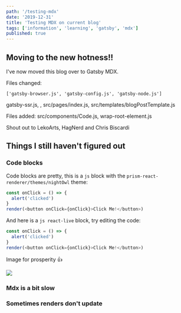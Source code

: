 ```yaml
---
path: '/testing-mdx'
date: '2019-12-31'
title: 'Testing MDX on current blog'
tags: ['information', 'learning', 'gatsby', 'mdx']
published: true
---
```


## Moving to the new hotness!!

I've now moved this blog over to Gatsby MDX.

Files changed:

```text
['gatsby-browser.js', 'gatsby-config.js', 'gatsby-node.js']
```

gatsby-ssr.js, , src/pages/index.js, src/templates/blogPostTemplate.js

Files added: src/components/Code.js, wrap-root-element.js

Shout out to LekoArts, HagNerd and Chris Biscardi

## Things I still haven't figured out

### Code blocks

Code blocks are pretty, this is a `js` block with the
`prism-react-renderer/themes/nightOwl` theme:

```js
const onClick = () => {
  alert('clicked')
}
render(<button onClick={onClick}>Click Me!</button>)
```

And here is a `js react-live` block, try editing the code:

```js react-live
const onClick = () => {
  alert('clicked')
}
render(<button onClick={onClick}>Click Me!</button>)
```

Image for prosperity 👍

![](./highlightVLive.png)

### Mdx is a bit slow

### Sometimes renders don't update
